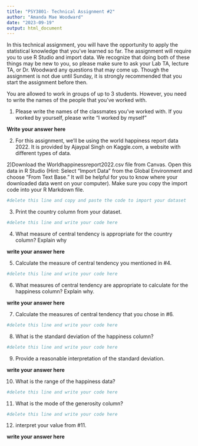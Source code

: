 ```yaml
---
title: "PSY3801- Technical Assignment #2"
author: "Amanda Mae Woodward"
date: "2023-09-19"
output: html_document
---
```

In this technical assignment, you will have the opportunity to apply the statistical knowledge that you’ve learned so far. The assignment will require you to use R Studio and import data. We recognize that doing both of these things may be new to you, so please make sure to ask your Lab TA, lecture TA, or Dr. Woodward any questions that may come up. Though the assignment is not due until Sunday, it is strongly recommended that you start the assignment before then.

You are allowed to work in groups of up to 3 students. However, you need to write the names of the people that you've worked with. 

1) Please write the names of the classmates you've worked with. If you worked by yourself, please write "I worked by myself"

**Write your answer here** 

2) For this assignment, we'll be using the world happiness report data 2022. It is provided by Ajaypal Singh on Kaggle.com, a website with different types of data. 

2)Download the Worldhappinessreport2022.csv file from Canvas. Open this data in R Studio (Hint: Select “Import Data” from the Global Environment and choose “From Text Base.” It will be helpful for you to know where your downloaded data went on your computer). Make sure you copy the import code into your R Markdown file. 

```r
#delete this line and copy and paste the code to import your dataset
```

3) Print the country column from your dataset. 

```r
#delete this line and write your code here
```

4) What measure of central tendency is appropriate for the country column? Explain why

**write your answer here**

5) Calculate the measure of central tendency you mentioned in #4. 
```r
#delete this line and write your code here
```

6) What measures of central tendency are appropriate to calculate for the happiness column? Explain why.

**write your answer here**

7) Calculate the measures of central tendency that you chose in #6. 

```r
#delete this line and write your code here
```

8) What is the standard deviation of the happiness column?

```r
#delete this line and write your code here
```

9) Provide a reasonable interpretation of the standard deviation. 

**write your answer here**

10) What is the range of the happiness data? 
```r
#delete this line and write your code here
```

11) What is the mode of the generosity column? 
```r
#delete this line and write your code here
```

12) interpret your value from #11. 

**write your answer here**